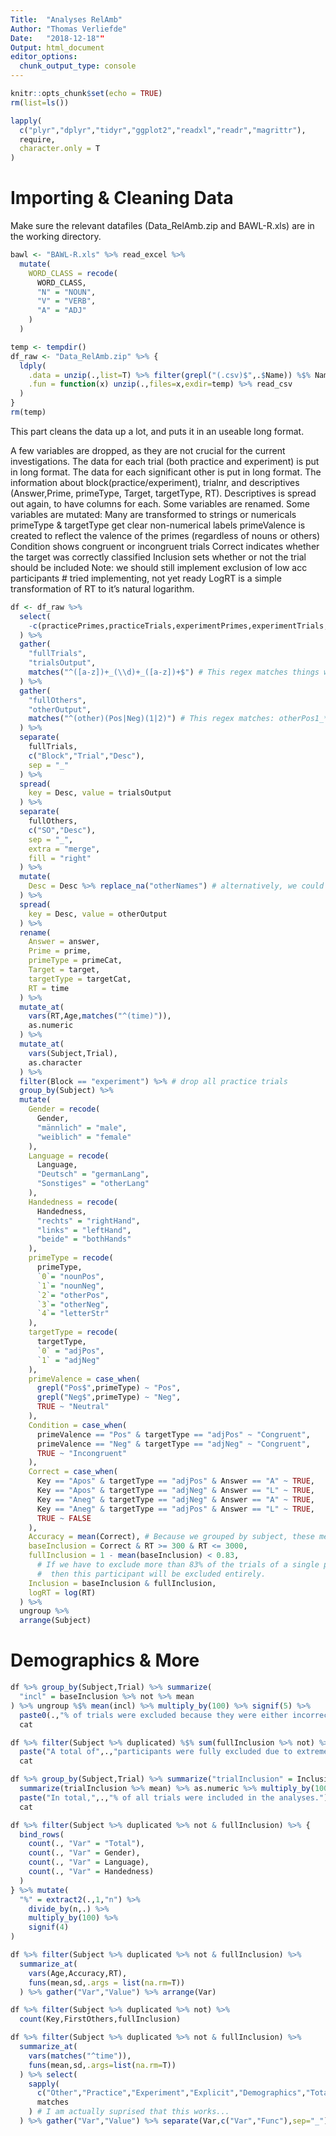 ```yaml
---
Title:  "Analyses RelAmb"
Author: "Thomas Verliefde"
Date:   "2018-12-18""
Output: html_document
editor_options: 
  chunk_output_type: console
---
```


```r
knitr::opts_chunk$set(echo = TRUE)
rm(list=ls())

lapply(
  c("plyr","dplyr","tidyr","ggplot2","readxl","readr","magrittr"),
  require,
  character.only = T
)
```

#############################
# Importing & Cleaning Data #
#############################

Make sure the relevant datafiles (Data_RelAmb.zip and BAWL-R.xls) are in the working directory.

```r

bawl <- "BAWL-R.xls" %>% read_excel %>%
  mutate(
    WORD_CLASS = recode(
      WORD_CLASS,
      "N" = "NOUN",
      "V" = "VERB",
      "A" = "ADJ"
    )
  )


```

```r

temp <- tempdir()
df_raw <- "Data_RelAmb.zip" %>% {
  ldply(
    .data = unzip(.,list=T) %>% filter(grepl("(.csv)$",.$Name)) %$% Name,
    .fun = function(x) unzip(.,files=x,exdir=temp) %>% read_csv
  )
}
rm(temp)

```


This part cleans the data up a lot, and puts it in an useable long format.

A few variables are dropped, as they are not crucial for the current investigations.
The data for each trial (both practice and experiment) is put in long format.
The data for each significant other is put in long format.
The information about block(practice/experiment), trialnr, and descriptives (Answer,Prime, primeType, Target, targetType, RT).
Descriptives is spread out again, to have columns for each.
Some variables are renamed.
Some variables are mutated:
  Many are transformed to strings or numericals
  primeType & targetType get clear non-numerical labels
  primeValence is created to reflect the valence of the primes (regardless of nouns or others)
  Condition shows congruent or incongruent trials
  Correct indicates whether the target was correctly classified
  Inclusion sets whether or not the trial should be included
    Note: we should still implement exclusion of low acc participants # tried implementing, not yet ready
  LogRT is a simple transformation of RT to it's natural logarithm.

```r

df <- df_raw %>% 
  select(
    -c(practicePrimes,practiceTrials,experimentPrimes,experimentTrials,hostName)
  ) %>%
  gather(
    "fullTrials",
    "trialsOutput",
    matches("^([a-z])+_(\\d)+_([a-z])+$") # This regex matches things with structure: abcd*_123*_abcd*
  ) %>%
  gather(
    "fullOthers",
    "otherOutput",
    matches("^(other)(Pos|Neg)(1|2)") # This regex matches: otherPos1_*, otherPos2_*¨, otherNeg1_*, or otherNeg2_*
  ) %>%
  separate(
    fullTrials,
    c("Block","Trial","Desc"),
    sep = "_"
  ) %>%
  spread(
    key = Desc, value = trialsOutput
  ) %>%
  separate(
    fullOthers,
    c("SO","Desc"),
    sep = "_",
    extra = "merge",
    fill = "right"
  ) %>%
  mutate(
    Desc = Desc %>% replace_na("otherNames") # alternatively, we could use coalesce.
  ) %>%
  spread(
    key = Desc, value = otherOutput
  ) %>%
  rename(
    Answer = answer,
    Prime = prime,
    primeType = primeCat,
    Target = target,
    targetType = targetCat,
    RT = time
  ) %>%
  mutate_at(
    vars(RT,Age,matches("^(time)")),
    as.numeric
  ) %>%
  mutate_at(
    vars(Subject,Trial),
    as.character
  ) %>%
  filter(Block == "experiment") %>% # drop all practice trials
  group_by(Subject) %>%
  mutate(
    Gender = recode(
      Gender,
      "männlich" = "male",
      "weiblich" = "female"
    ),
    Language = recode(
      Language,
      "Deutsch" = "germanLang",
      "Sonstiges" = "otherLang"
    ),
    Handedness = recode(
      Handedness,
      "rechts" = "rightHand",
      "links" = "leftHand",
      "beide" = "bothHands"
    ),
    primeType = recode(
      primeType,
      `0`= "nounPos",
      `1`= "nounNeg",
      `2`= "otherPos",
      `3`= "otherNeg",
      `4`= "letterStr"
    ),
    targetType = recode(
      targetType,
      `0` = "adjPos",
      `1` = "adjNeg"
    ),
    primeValence = case_when(
      grepl("Pos$",primeType) ~ "Pos",
      grepl("Neg$",primeType) ~ "Neg",
      TRUE ~ "Neutral"
    ),
    Condition = case_when(
      primeValence == "Pos" & targetType == "adjPos" ~ "Congruent",
      primeValence == "Neg" & targetType == "adjNeg" ~ "Congruent",
      TRUE ~ "Incongruent"
    ),
    Correct = case_when(
      Key == "Apos" & targetType == "adjPos" & Answer == "A" ~ TRUE,
      Key == "Apos" & targetType == "adjNeg" & Answer == "L" ~ TRUE,
      Key == "Aneg" & targetType == "adjNeg" & Answer == "A" ~ TRUE,
      Key == "Aneg" & targetType == "adjPos" & Answer == "L" ~ TRUE,
      TRUE ~ FALSE
    ),
    Accuracy = mean(Correct), # Because we grouped by subject, these means are computed by subject
    baseInclusion = Correct & RT >= 300 & RT <= 3000,
    fullInclusion = 1 - mean(baseInclusion) < 0.83,
      # If we have to exclude more than 83% of the trials of a single participant,
      #  then this participant will be excluded entirely.
    Inclusion = baseInclusion & fullInclusion,
    logRT = log(RT)
  ) %>%
  ungroup %>%
  arrange(Subject)

```

#######################
# Demographics & More #
#######################

```r

df %>% group_by(Subject,Trial) %>% summarize(
  "incl" = baseInclusion %>% not %>% mean
) %>% ungroup %$% mean(incl) %>% multiply_by(100) %>% signif(5) %>%
  paste0(.,"% of trials were excluded because they were either incorrectly categorized,\n responed to too quickly (<300ms), or responded to too slowly (>3000ms)") %>%
  cat

df %>% filter(Subject %>% duplicated) %$% sum(fullInclusion %>% not) %>%
  paste("A total of",.,"participants were fully excluded due to extremes in accuracy and/or latency.") %>%
  cat

df %>% group_by(Subject,Trial) %>% summarize("trialInclusion" = Inclusion %>% mean) %>% ungroup %>%
  summarize(trialInclusion %>% mean) %>% as.numeric %>% multiply_by(100) %>% signif(5) %>%
  paste("In total,",.,"% of all trials were included in the analyses.") %>%
  cat

```

```r

df %>% filter(Subject %>% duplicated %>% not & fullInclusion) %>% {
  bind_rows(
    count(., "Var" = "Total"),
    count(., "Var" = Gender),
    count(., "Var" = Language),
    count(., "Var" = Handedness)
  )
} %>% mutate(
  "%" = extract2(.,1,"n") %>%
    divide_by(n,.) %>%
    multiply_by(100) %>%
    signif(4)
)

```

```r

df %>% filter(Subject %>% duplicated %>% not & fullInclusion) %>% 
  summarize_at(
    vars(Age,Accuracy,RT),
    funs(mean,sd,.args = list(na.rm=T))
  ) %>% gather("Var","Value") %>% arrange(Var)

```

```r

df %>% filter(Subject %>% duplicated %>% not) %>%
  count(Key,FirstOthers,fullInclusion)

```

```r

df %>% filter(Subject %>% duplicated %>% not & fullInclusion) %>%
  summarize_at(
    vars(matches("^time")),
    funs(mean,sd,.args=list(na.rm=T))
  ) %>% select(
    sapply(
      c("Other","Practice","Experiment","Explicit","Demographics","Total"),
      matches
    ) # I am actually suprised that this works...
  ) %>% gather("Var","Value") %>% separate(Var,c("Var","Func"),sep="_")


```
